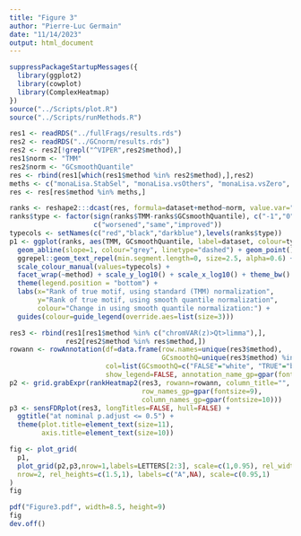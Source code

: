 ```yaml
---
title: "Figure 3"
author: "Pierre-Luc Germain"
date: "11/14/2023"
output: html_document
---
```


```r
suppressPackageStartupMessages({
  library(ggplot2)
  library(cowplot)
  library(ComplexHeatmap)
})
source("../Scripts/plot.R")
source("../Scripts/runMethods.R")
```

```r
res1 <- readRDS("../fullFrags/results.rds")
res2 <- readRDS("../GCnorm/results.rds")
res2 <- res2[!grepl("^VIPER",res2$method),]
res1$norm <- "TMM"
res2$norm <- "GCsmoothQuantile"
res <- rbind(res1[which(res1$method %in% res2$method),],res2)
meths <- c("monaLisa.StabSel", "monaLisa.vsOthers", "monaLisa.vsZero", "ulm(binary)", "Lasso-lm", "msVIPER(scores)", "decoupleR:consensus")
res <- res[res$method %in% meths,]
```


```r
ranks <- reshape2:::dcast(res, formula=dataset+method~norm, value.var="rank")
ranks$type <- factor(sign(ranks$TMM-ranks$GCsmoothQuantile), c("-1","0","1"),
                     c("worsened","same","improved"))
typecols <- setNames(c("red","black","darkblue"),levels(ranks$type))
p1 <- ggplot(ranks, aes(TMM, GCsmoothQuantile, label=dataset, colour=type)) +
  geom_abline(slope=1, colour="grey", linetype="dashed") + geom_point() + 
  ggrepel::geom_text_repel(min.segment.length=0, size=2.5, alpha=0.6) + 
  scale_colour_manual(values=typecols) +
  facet_wrap(~method) + scale_y_log10() + scale_x_log10() + theme_bw() +
  theme(legend.position = "bottom") + 
  labs(x="Rank of true motif, using standard (TMM) normalization",
       y="Rank of true motif, using smooth quantile normalization",
       colour="Change in using smooth quantile normalization:") +
  guides(colour=guide_legend(override.aes=list(size=3)))
```

```r
res3 <- rbind(res1[res1$method %in% c("chromVAR(z)>Qt>limma"),],
              res2[res2$method %in% res$method,])
rowann <- rowAnnotation(df=data.frame(row.names=unique(res3$method),
                                      GCsmoothQ=unique(res3$method) %in% res2$method),
                        col=list(GCsmoothQ=c("FALSE"="white", "TRUE"="brown4")),
                        show_legend=FALSE, annotation_name_gp=gpar(fontsize=10))
p2 <- grid.grabExpr(rankHeatmap2(res3, rowann=rowann, column_title="",
                                 row_names_gp=gpar(fontsize=9),
                                 column_names_gp=gpar(fontsize=10)))
p3 <- sensFDRplot(res3, longTitles=FALSE, hull=FALSE) +
  ggtitle("at nominal p.adjust <= 0.5") +
  theme(plot.title=element_text(size=11), 
        axis.title=element_text(size=10))
```

```r
fig <- plot_grid(
  p1,
  plot_grid(p2,p3,nrow=1,labels=LETTERS[2:3], scale=c(1,0.95), rel_widths=c(4,3)),
  nrow=2, rel_heights=c(1.5,1), labels=c("A",NA), scale=c(0.95,1)
)
fig
```


```r
pdf("Figure3.pdf", width=8.5, height=9)
fig
dev.off()
```